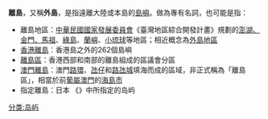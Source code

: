 '''離島'''，又稱'''外島'''，是指遠離大陸或本島的[[島嶼|島嶼]]。做為專有名詞，也可能是指：

* 離島地區：[[中華民國國家發展委員會|中華民國國家發展委員會]]《臺灣地區綜合開發計畫》規劃的[[澎金馬|澎湖、金門、馬祖]]、[[綠島鄉|綠島]]、[[蘭嶼|蘭嶼]]、[[琉球嶼|小琉球]]等地區；相近概念為[[外島_(中華民國)|外島地區]]
* [[離島區|香港離島]]：香港島之外的262個島嶼
* [[離島區|離島區]]：香港西部和南部的離島組成的區議會分區
* [[澳門島嶼|澳門離島]]：澳門[[路環|路環]]、[[氹仔|氹仔]]和[[路氹城|路氹城]]填海而成的區域，非正式稱為「離島區」，相當於前[[葡屬澳門|葡屬澳門]]的[[海島市|海島市]]
* 指定離島：日本 《{{tsl|ja|離島振興法|离岛振兴法}}》中所指定的岛屿

{{消歧义|L|cat=二字地名消歧義}}

[[分类:岛屿|分类:岛屿]]